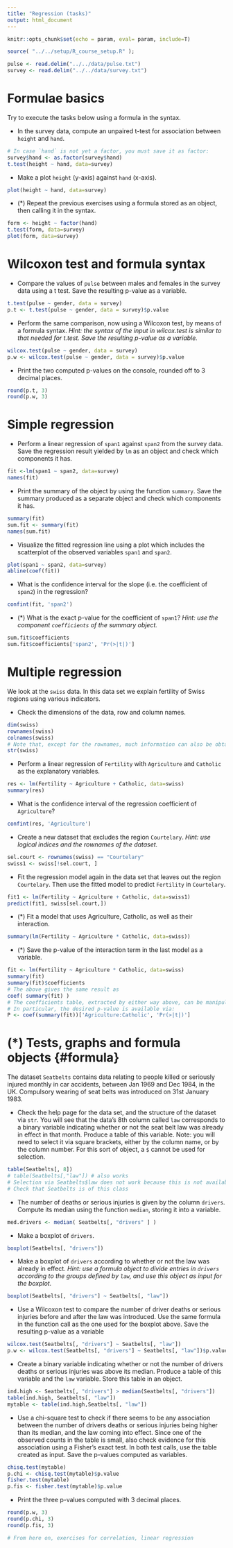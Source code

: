 ```yaml
---
title: "Regression (tasks)"
output: html_document
---
```

```r
knitr::opts_chunk$set(echo = param, eval= param, include=T)
```


```r
source( "../../setup/R_course_setup.R" );
```

```r
pulse <- read.delim("../../data/pulse.txt")
survey <- read.delim("../../data/survey.txt")
```


# Formulae basics {#formula}

Try to execute the tasks below using a formula in the syntax.

- In the survey data, compute an unpaired t-test for association between `height` and `hand`.

```r
# In case `hand` is not yet a factor, you must save it as factor:
survey$hand <- as.factor(survey$hand)
t.test(height ~ hand, data=survey)
```

- Make a plot `height` (y-axis) against `hand` (x-axis).

```r
plot(height ~ hand, data=survey)
```

- (*) Repeat the previous exercises using a formula stored as an object, then calling it in the syntax.

```r
form <- height ~ factor(hand)
t.test(form, data=survey)
plot(form, data=survey)
```

# Wilcoxon test and formula syntax {#formula}

- Compare the values of `pulse` between males and females in the survey data using a t test. Save the resulting p-value as a variable.

```r
t.test(pulse ~ gender, data = survey)
p.t <- t.test(pulse ~ gender, data = survey)$p.value
```


- Perform the same comparison, now using a Wilcoxon test, by means of a formula syntax.
_Hint: the syntax of the input in wilcox.test is similar to that needed for t.test. Save the resulting p-value as a variable._

```r
wilcox.test(pulse ~ gender, data = survey)
p.w <- wilcox.test(pulse ~ gender, data = survey)$p.value
```

- Print the two computed p-values on the console, rounded off to 3 decimal places.

```r
round(p.t, 3)
round(p.w, 3)
```

# Simple regression {#lm}


- Perform a linear regression of `span1` against `span2` from the survey data. Save the regression result yielded by `lm` as an object and check which components it has. 

```r
fit <-lm(span1 ~ span2, data=survey)
names(fit)
```

- Print the summary of the object by using the function `summary`. Save the summary produced as a separate object and check which components it has.

```r
summary(fit)
sum.fit <- summary(fit)
names(sum.fit)
```


- Visualize the fitted regression line using a plot which includes the scatterplot of the observed variables `span1` and `span2`.

```r
plot(span1 ~ span2, data=survey)
abline(coef(fit))
```

- What is the confidence interval for the slope (i.e. the coefficient of `span2`) in the regression?

```r
confint(fit, 'span2')
```

- (*) What is the exact p-value for the coefficient of `span1`?
_Hint: use the component `coefficients` of the summary object._

```r
sum.fit$coefficients
sum.fit$coefficients['span2', 'Pr(>|t|)']
```


# Multiple regression {#multiple}

We look at the `swiss` data. In this data set we explain fertility of Swiss regions using various indicators.

- Check the dimensions of the data, row and column names.

```r
dim(swiss)
rownames(swiss)
colnames(swiss)
# Note that, except for the rownames, much information can also be obtained by using str:
str(swiss)
```

- Perform a linear regression of `Fertility` with `Agriculture` and `Catholic` as the explanatory variables. 

```r
res <- lm(Fertility ~ Agriculture + Catholic, data=swiss)
summary(res)
```

- What is the confidence interval of the regression coefficient of `Agriculture`?

```r
confint(res, 'Agriculture')
```

- Create a new dataset that excludes the region `Courtelary`.
_Hint: use logical indices and the rownames of the dataset._

```r
sel.court <- rownames(swiss) == "Courtelary"
swiss1 <- swiss[!sel.court, ]
```

- Fit the regression model again in the data set that leaves out the region `Courtelary`. Then use the fitted model to predict `Fertility` in `Courtelary`.

```r
fit1 <- lm(Fertility ~ Agriculture + Catholic, data=swiss1)
predict(fit1, swiss[sel.court,])
```

- (*) Fit a model that uses Agriculture, Catholic, as well as their interaction.

```r
summary(lm(Fertility ~ Agriculture * Catholic, data=swiss))
```

- (*) Save the p-value of the interaction term in the last model as a variable. 

```r
fit <- lm(Fertility ~ Agriculture * Catholic, data=swiss)
summary(fit)
summary(fit)$coefficients
# The above gives the same result as 
coef( summary(fit) )
# The coefficients table, extracted by either way above, can be manipulated as other objects
# In particular, the desired p-value is available via:
P <- coef(summary(fit))['Agriculture:Catholic', 'Pr(>|t|)']
```


# (*) Tests, graphs and formula objects {#formula}


The dataset `Seatbelts` contains data relating to people killed or seriously injured monthly in car accidents, between Jan 1969 and Dec 1984, in the UK. Compulsory wearing of seat belts was introduced on 31st January 1983.

- Check the help page for the data set, and the structure of the dataset via `str`. You will see that the data's 8th column called `law` corresponds to a binary variable indicating whether or not the seat belt law was already in effect in that month. Produce a table of this variable. Note: you will need to select it via square brackets, either by the column name, or by the column number. For this sort of object, a `$` cannot be used for selection.

```r
table(Seatbelts[, 8])
# table(Seatbelts[,"law"]) # also works
# Selection via Seatbelts$law does not work because this is not available for mts objects 
# Check that Seatbelts is of this class
```

- The number of  deaths or serious injuries is given by the column `drivers`. Compute its median using the function `median`, storing it into a variable.

```r
med.drivers <- median( Seatbelts[, "drivers" ] )
```

- Make a boxplot of `drivers`. 

```r
boxplot(Seatbelts[, "drivers"])
```

- Make a boxplot of `drivers` according to whether or not the law was already in effect.
_Hint: use a formula object to divide entries in `drivers` according to the groups defined by `law`, and use this object as input for the boxplot._

```r
boxplot(Seatbelts[, "drivers"] ~ Seatbelts[, "law"])
```

- Use a Wilcoxon test to compare the number of driver deaths or serious injuries before and after the law was introduced. Use the same formula  in the function call as the one used for the boxplot above. Save the resulting p-value as a variable

```r
wilcox.test(Seatbelts[, "drivers"] ~ Seatbelts[, "law"])
p.w <- wilcox.test(Seatbelts[, "drivers"] ~ Seatbelts[, "law"])$p.value
```

- Create a binary variable indicating whether or not the number of drivers deaths or serious injuries was above its median. Produce a table of this variable and the `law` variable. Store this table in an object.

```r
ind.high <- Seatbelts[, "drivers"] > median(Seatbelts[, "drivers"])
table(ind.high, Seatbelts[, "law"])
mytable <- table(ind.high,Seatbelts[, "law"])
```

- Use a chi-square test to check if there seems to be any association between the number of drivers deaths or serious injuries being higher than its median, and the law coming into effect. Since one of the observed counts in the table is small, also check evidence for this association using a Fisher's exact test. In both test calls, use the table created as input. Save the p-values computed as variables.

```r
chisq.test(mytable)
p.chi <- chisq.test(mytable)$p.value
fisher.test(mytable)
p.fis <- fisher.test(mytable)$p.value
```

- Print the three p-values computed with 3 decimal places.

```r
round(p.w, 3)
round(p.chi, 3)
round(p.fis, 3)
```

```r
# From here on, exercises for correlation, linear regression
```




